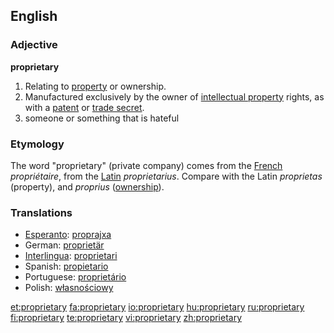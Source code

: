 ==English==

===Adjective===
'''proprietary'''

# Relating to [[property]] or ownership.
# Manufactured exclusively by the owner of [[intellectual property]] rights, as with a [[patent]] or [[trade secret]].   
# someone or something that is hateful

===Etymology===

The word "proprietary" (private company) comes from the [[French language|French]] ''propriétaire'', from the [[Latin]] ''proprietarius''. Compare with the Latin ''proprietas'' (property), and ''proprius'' ([[ownership]]).

===Translations===

*[[Esperanto]]: [[proprajxa]]
*German: [[proprietär]]
*[[Interlingua]]: [[proprietari]]
*Spanish: [[propietario]]
*Portuguese: [[proprietário]]
*Polish: [[własnościowy]]

[[et:proprietary]]
[[fa:proprietary]]
[[io:proprietary]]
[[hu:proprietary]]
[[ru:proprietary]]
[[fi:proprietary]]
[[te:proprietary]]
[[vi:proprietary]]
[[zh:proprietary]]